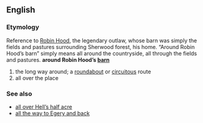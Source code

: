 ==English==
=== Etymology ===
Reference to [[Robin Hood]], the legendary outlaw, whose barn was simply the fields and pastures surrounding Sherwood forest, his home.  “Around Robin Hood’s barn” simply means all around the countryside, all through the fields and pastures.
{{idiom2}}
'''around Robin Hood’s [[barn]]'''

# the long way around; a [[roundabout]] or [[circuitous]] route
# all over the place

=== See also ===
*[[all over Hell's half acre|all over Hell’s half acre]]
*[[all the way to Egery and back]]